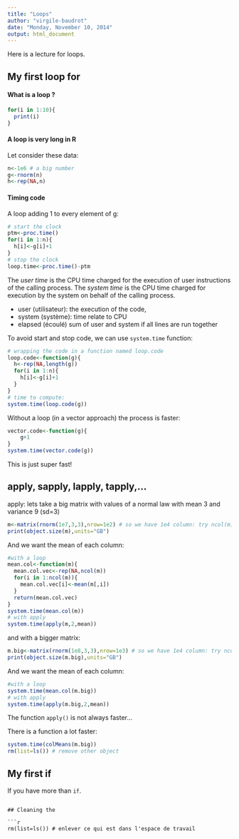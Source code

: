 ```yaml
---
title: "Loops"
author: "virgile-baudrot"
date: "Monday, November 10, 2014"
output: html_document
---
```


Here is a lecture for loops.

## My first loop **for**


#### What is a loop ?


```r
for(i in 1:10){
  print(i)
}
```

#### A loop is very long in R

Let consider these data:

```r
n<-1e6 # a big number
g<-rnorm(n)
h<-rep(NA,n)
```


#### Timing code

A loop adding 1 to every element of g:

```r
# start the clock
ptm<-proc.time()
for(i in 1:n){
  h[i]<-g[i]+1
}
# stop the clock
loop.time<-proc.time()-ptm
```

The *user time* is the CPU time charged for the execution of user instructions of the calling process. The *system time* is the CPU time charged for execution by the system on behalf of the calling process.

- user (utilisateur): the execution of the code,
- system (système): time relate to CPU
- elapsed (écoulé) sum of user and system if all lines are run together

To avoid start and stop code, we can use `system.time` function:

```r
# wrapping the code in a function named loop.code
loop.code<-function(g){
  h<-rep(NA,length(g))
  for(i in 1:n){
    h[i]<-g[i]+1
  }
}
# time to compute:
system.time(loop.code(g))
```

Without a loop (in a vector approach) the process is faster:

```r
vector.code<-function(g){
    g+1
}
system.time(vector.code(g))
```

This is just super fast!


## apply, sapply, lapply, tapply,...


apply: lets take a big matrix with values of a normal law with mean 3 and variance 9 (sd=3)

```r
m<-matrix(rnorm(1e7,3,3),nrow=1e2) # so we have 1e4 column: try ncol(m)
print(object.size(m),units="GB")
```

And we want the mean of each column:

```r
#with a loop
mean.col<-function(m){
  mean.col.vec<-rep(NA,ncol(m))
  for(i in 1:ncol(m)){
    mean.col.vec[i]<-mean(m[,i])
  }
  return(mean.col.vec)
}
system.time(mean.col(m))
# with apply
system.time(apply(m,2,mean))
```

and with a bigger matrix:

```r
m.big<-matrix(rnorm(1e8,3,3),nrow=1e3) # so we have 1e4 column: try ncol(m)
print(object.size(m.big),units="GB")
```

And we want the mean of each column:

```r
#with a loop
system.time(mean.col(m.big))
# with apply
system.time(apply(m.big,2,mean))

```

The function `apply()` is not always faster...

There is a function a lot faster:

```r
system.time(colMeans(m.big))
rm(list=ls()) # remove other object
```



## My first if

If you have more than `if`.


```

## Cleaning the 

```r
rm(list=ls()) # enlever ce qui est dans l'espace de travail
```